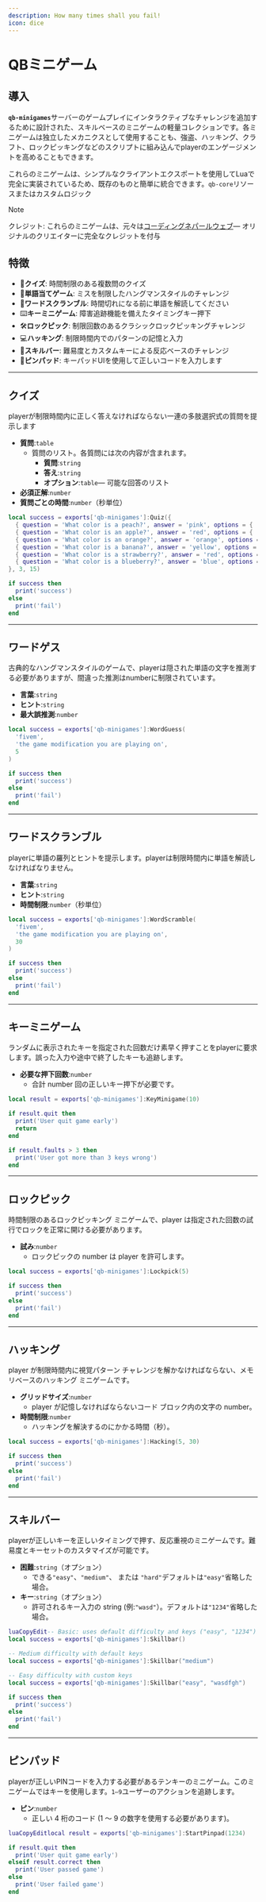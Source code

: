 ```yaml
---
description: How many times shall you fail!
icon: dice
---
```


# QBミニゲーム

## 導入

**`qb-minigames`**&#x30B5;ーバーのゲームプレイにインタラクティブなチャレンジを追加するために設計された、スキルベースのミニゲームの軽量コレクションです。各ミニゲームは独立したメカニクスとして使用することも、強盗、ハッキング、クラフト、ロックピッキングなどのスクリプトに組み込んでplayerのエンゲージメントを高めることもできます。

これらのミニゲームは、シンプルなクライアントエクスポートを使用してLuaで完全に実装されているため、既存のものと簡単に統合できます。`qb-core`リソースまたはカスタムロジック

> [!NOTE]
> クレジット: これらのミニゲームは、元々は[コーディングネパールウェブ](https://www.codingnepalweb.com/best-javascript-games-for-beginners)— オリジナルのクリエイターに完全なクレジットを付与

## 特徴

- 🧠**クイズ**: 時間制限のある複数問のクイズ
- 🔡**単語当てゲーム**: ミスを制限したハングマンスタイルのチャレンジ
- 🔀**ワードスクランブル**: 時間切れになる前に単語を解読してください
- ⌨️**キーミニゲーム**: 障害追跡機能を備えたタイミングキー押下
- 🛠️**ロックピック**: 制限回数のあるクラシックロックピッキングチャレンジ
- 💻**ハッキング**: 制限時間内でのパターンの記憶と入力
- 🎯**スキルバー**: 難易度とカスタムキーによる反応ベースのチャレンジ
- 🔢**ピンパッド**: キーパッドUIを使用して正しいコードを入力します

---

## クイズ

playerが制限時間内に正しく答えなければならない一連の多肢選択式の質問を提示します

- **質問**:`table`
  - 質問のリスト。各質問には次の内容が含まれます。
    - **質問**:`string`
    - **答え**:`string`
    - **オプション**:`table`— 可能な回答のリスト
- **必須正解**:`number`
- **質問ごとの時間**:`number`（秒単位）

```lua
local success = exports['qb-minigames']:Quiz({
  { question = 'What color is a peach?', answer = 'pink', options = { 'red', 'yellow', 'orange', 'blue', 'pink' } },
  { question = 'What color is an apple?', answer = 'red', options = { 'red', 'yellow', 'orange', 'blue', 'pink' } },
  { question = 'What color is an orange?', answer = 'orange', options = { 'red', 'yellow', 'orange', 'blue', 'pink' } },
  { question = 'What color is a banana?', answer = 'yellow', options = { 'red', 'yellow', 'orange', 'blue', 'pink' } },
  { question = 'What color is a strawberry?', answer = 'red', options = { 'red', 'yellow', 'orange', 'blue', 'pink' } },
  { question = 'What color is a blueberry?', answer = 'blue', options = { 'red', 'yellow', 'orange', 'blue', 'pink' } },
}, 3, 15)

if success then
  print('success')
else
  print('fail')
end
```

---

## ワードゲス

古典的なハングマンスタイルのゲームで、playerは隠された単語の文字を推測する必要がありますが、間違った推測はnumberに制限されています。

- **言葉**:`string`
- **ヒント**:`string`
- **最大誤推測**:`number`

```lua
local success = exports['qb-minigames']:WordGuess(
  'fivem',
  'the game modification you are playing on',
  5
)

if success then
  print('success')
else
  print('fail')
end
```

---

## ワードスクランブル

playerに単語の羅列とヒントを提示します。playerは制限時間内に単語を解読しなければなりません。

- **言葉**:`string`
- **ヒント**:`string`
- **時間制限**:`number`（秒単位）

```lua
local success = exports['qb-minigames']:WordScramble(
  'fivem',
  'the game modification you are playing on',
  30
)

if success then
  print('success')
else
  print('fail')
end
```

---

## キーミニゲーム

ランダムに表示されたキーを指定された回数だけ素早く押すことをplayerに要求します。誤った入力や途中で終了したキーも追跡します。

- **必要な押下回数**:`number`
  - 合計 number 回の正しいキー押下が必要です。

```lua
local result = exports['qb-minigames']:KeyMinigame(10)

if result.quit then
  print('User quit game early')
  return
end

if result.faults > 3 then
  print('User got more than 3 keys wrong')
end
```

---

## ロックピック

時間制限のあるロックピッキング ミニゲームで、player は指定された回数の試行でロックを正常に開ける必要があります。

- **試み**:`number`
  - ロックピックの number は player を許可します。

```lua
local success = exports['qb-minigames']:Lockpick(5)

if success then
  print('success')
else
  print('fail')
end
```

---

## ハッキング

player が制限時間内に視覚パターン チャレンジを解かなければならない、メモリベースのハッキング ミニゲームです。

- **グリッドサイズ**:`number`
  - player が記憶しなければならないコード ブロック内の文字の number。
- **時間制限**:`number`
  - ハッキングを解決するのにかかる時間（秒）。

```lua
local success = exports['qb-minigames']:Hacking(5, 30)

if success then
  print('success')
else
  print('fail')
end
```

---

## スキルバー

playerが正しいキーを正しいタイミングで押す、反応重視のミニゲームです。難易度とキーセットのカスタマイズが可能です。

- **困難**:`string`（オプション）
  - できる`"easy"`、`"medium"`、 または `"hard"`デフォルトは`"easy"`省略した場合。
- **キー**:`string`（オプション）
  - 許可されるキー入力の string (例:`"wasd"`）。デフォルトは`"1234"`省略した場合。

```lua
luaCopyEdit-- Basic: uses default difficulty and keys ("easy", "1234")
local success = exports['qb-minigames']:Skillbar()

-- Medium difficulty with default keys
local success = exports['qb-minigames']:Skillbar("medium")

-- Easy difficulty with custom keys
local success = exports['qb-minigames']:Skillbar("easy", "wasdfgh")

if success then
  print('success')
else
  print('fail')
end
```

---

## ピンパッド

playerが正しいPINコードを入力する必要があるテンキーのミニゲーム。このミニゲームではキーを使用します。`1–9`ユーザーのアクションを追跡します。

- **ピン**:`number`
  - 正しい 4 桁のコード (1 ～ 9 の数字を使用する必要があります)。

```lua
luaCopyEditlocal result = exports['qb-minigames']:StartPinpad(1234)

if result.quit then
  print('User quit game early')
elseif result.correct then
  print('User passed game')
else
  print('User failed game')
end
```
